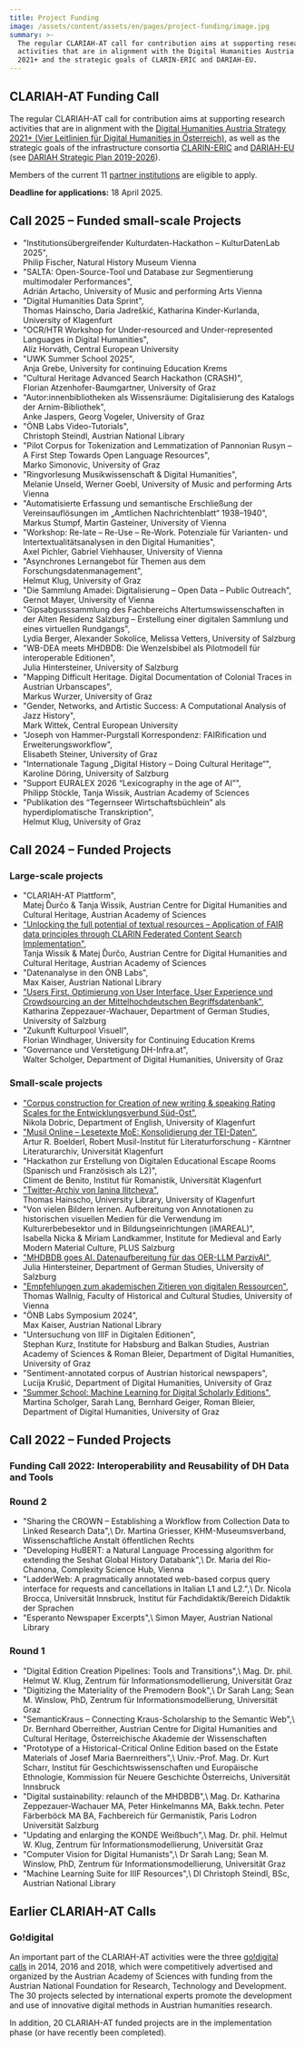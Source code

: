```yaml
---
title: Project Funding
image: /assets/content/assets/en/pages/project-funding/image.jpg
summary: >-
  The regular CLARIAH-AT call for contribution aims at supporting research
  activities that are in alignment with the Digital Humanities Austria Strategy
  2021+ and the strategic goals of CLARIN-ERIC and DARIAH-EU.
---
```

## CLARIAH-AT Funding Call

The regular CLARIAH-AT call for contribution aims at supporting research activities that are in alignment with the [Digital Humanities Austria Strategy 2021+ (Vier Leitlinien für Digital Humanities in Österreich)](https://gams.uni-graz.at/o:clariah.dha-strategie-2021), as well as the strategic goals of the infrastructure consortia [CLARIN-ERIC](https://www.clarin.eu/) and [DARIAH-EU](https://www.dariah.eu/) (see [DARIAH Strategic Plan 2019-2026](https://www.dariah.eu/wp-content/uploads/2019/08/Strategic-Plan_2019-2026.pdf)).

Members of the current 11 [partner institutions](https://clariah.at/en/about-clariah-at/) are eligible to apply.

**Deadline for applications:** 18 April 2025.

## Call 2025 – Funded small-scale Projects

* "Institutionsübergreifender Kulturdaten-Hackathon – KulturDatenLab 2025", \
  Philip Fischer, Natural History Museum Vienna
* "SALTA: Open-Source-Tool und Database zur Segmentierung multimodaler Performances", \
  Adrián Artacho, University of Music and performing Arts Vienna
* "Digital Humanities Data Sprint",\
  Thomas Hainscho, Daria Jadreškić, Katharina Kinder-Kurlanda, University of Klagenfurt
* "OCR/HTR Workshop for Under-resourced and Under-represented Languages in Digital Humanities", \
  Alíz Horváth, Central European University
* "UWK Summer School 2025",\
  Anja Grebe, University for continuing Education Krems
* "Cultural Heritage Advanced Search Hackathon (CRASH)",\
  Florian Atzenhofer-Baumgartner, University of Graz
* "Autor:innenbibliotheken als Wissensräume: Digitalisierung des Katalogs der Arnim-Bibliothek", \
  Anke Jaspers, Georg Vogeler, University of Graz
* "ÖNB Labs Video-Tutorials",\
  Christoph Steindl, Austrian National Library
* "Pilot Corpus for Tokenization and Lemmatization of Pannonian Rusyn – A First Step Towards Open Language Resources",\
  Marko Simonovic, University of Graz
* "Ringvorlesung Musikwissenschaft & Digital Humanities",\
  Melanie Unseld, Werner Goebl, University of Music and performing Arts Vienna
* "Automatisierte Erfassung und semantische Erschließung der Vereinsauflösungen im „Amtlichen Nachrichtenblatt“ 1938–1940",\
  Markus Stumpf, Martin Gasteiner, University of Vienna
* "Workshop: Re-late – Re-Use – Re-Work. Potenziale für Varianten- und Intertextualitätsanalysen in den Digital Humanities",\
  Axel Pichler, Gabriel Viehhauser, University of Vienna
* "Asynchrones Lernangebot für Themen aus dem Forschungsdatenmanagement",\
  Helmut Klug, University of Graz
* "Die Sammlung Amadei: Digitalisierung – Open Data – Public Outreach",\
  Gernot Mayer, University of Vienna
* "Gipsabgusssammlung des Fachbereichs Altertumswissenschaften in der Alten Residenz Salzburg – Erstellung einer digitalen Sammlung und eines virtuellen Rundgangs",\
  Lydia Berger, Alexander Sokolice, Melissa Vetters, University of Salzburg
* "WB-DEA meets MHDBDB: Die Wenzelsbibel als Pilotmodell für interoperable Editionen",\
  Julia Hintersteiner, University of Salzburg
* "Mapping Difficult Heritage. Digital Documentation of Colonial Traces in Austrian Urbanscapes",\
  Markus Wurzer, University of Graz
* "Gender, Networks, and Artistic Success: A Computational Analysis of Jazz History",\
  Mark Wittek, Central European University
* "Joseph von Hammer-Purgstall Korrespondenz: FAIRification und Erweiterungsworkflow",\
  Elisabeth Steiner, University of Graz
* "Internationale Tagung „Digital History – Doing Cultural Heritage“",\
  Karoline Döring, University of Salzburg
* "Support EURALEX 2026 “Lexicography in the age of AI”",\
  Philipp Stöckle, Tanja Wissik, Austrian Academy of Sciences
* "Publikation des “Tegernseer Wirtschaftsbüchlein” als hyperdiplomatische Transkription",\
  Helmut Klug, University of Graz

## Call 2024 – Funded Projects

### Large-scale projects

* "CLARIAH-AT Plattform",\
  Matej Ďurčo & Tanja Wissik, Austrian Centre for Digital Humanities and Cultural Heritage, Austrian Academy of Sciences
* ["Unlocking the full potential of textual resources – Application of FAIR data principles through CLARIN Federated Content Search Implementation"](/projects/clarin-fcs-implementation/),\
  Tanja Wissik & Matej Ďurčo, Austrian Centre for Digital Humanities and Cultural Heritage, Austrian Academy of Sciences
* "Datenanalyse in den ÖNB Labs",\
  Max Kaiser, Austrian National Library
* ["Users First. Optimierung von User Interface, User Experience und Crowdsourcing an der Mittelhochdeutschen Begriffsdatenbank"](/projects/users-first-optimierung-von-user-interface-user-experience-und-crowdsourcing-an-der-mittelhochdeutschen-begriffsdatenbank/),\
  Katharina Zeppezauer-Wachauer, Department of German Studies, University of Salzburg
* "Zukunft Kulturpool Visuell", \
  Florian Windhager, University for Continuing Education Krems
* "Governance und Verstetigung DH-Infra.at",\
  Walter Scholger, Department of Digital Humanities, University of Graz

### Small-scale projects

* ["Corpus construction for Creation of new writing & speaking Rating Scales for the Entwicklungsverbund Süd-Ost"](/projects/corpus-construction-for-creation-of-new-writing-and-speaking-rating-scales-for-the-entwicklungsverbund-sued-ost/),\
  Nikola Dobric, Department of English, University of Klagenfurt
* ["Musil Online – Lesetexte MoE: Konsolidierung der TEI-Daten"](/projects/musil-online-TEI-konsolidierung/),\
  Artur R. Boelderl, Robert Musil-Institut für Literaturforschung - Kärntner Literaturarchiv, Universität Klagenfurt
* "Hackathon zur Erstellung von Digitalen Educational Escape Rooms (Spanisch und Französisch als L2)",\
  Climent de Benito, Institut für Romanistik, Universität Klagenfurt
* ["Twitter-Archiv von Ianina Ilitcheva"](/projects/twitter-archiv-ianina-ilitcheva/),\
  Thomas Hainscho, University Library, University of Klagenfurt
* "Von vielen Bildern lernen. Aufbereitung von Annotationen zu historischen visuellen Medien für die Verwendung im Kulturerbebesektor und in Bildungseinrichtungen (iMAREAL)", \
  Isabella Nicka & Miriam Landkammer, Institute for Medieval and Early Modern Material Culture, PLUS Salzburg
* ["MHDBDB goes AI. Datenaufbereitung für das OER-LLM ParzivAI"](/projects/mhdbdb-goes-ai/), \
  Julia Hintersteiner, Department of German Studies, University of Salzburg
* ["Empfehlungen zum akademischen Zitieren von digitalen Ressourcen"](/projects/recommendations-for-the-academic-citation-of-digital-resources/), \
  Thomas Wallnig, Faculty of Historical and Cultural Studies, University of Vienna
* "ÖNB Labs Symposium 2024", \
  Max Kaiser, Austrian National Library
* "Untersuchung von IIIF in Digitalen Editionen",\
  Stephan Kurz, Institute for Habsburg and Balkan Studies, Austrian Academy of Sciences & Roman Bleier, Department of Digital Humanities, University of Graz
* "Sentiment-annotated corpus of Austrian historical newspapers", \
  Lucija Krušić, Department of Digital Humanities, University of Graz
* ["Summer School: Machine Learning for Digital Scholarly Editions"](/projects/summer-school-ml-for-digital-editions/),\
  Martina Scholger, Sarah Lang, Bernhard Geiger, Roman Bleier, Department of Digital Humanities, University of Graz

## Call 2022 – Funded Projects

### Funding Call 2022: Interoperability and Reusability of DH Data and Tools

### Round 2

* <Link link={{"discriminant":"projects","value":"sharing-crown-establishing-workflow-collection-data-linked-research-data"}}>"Sharing the CROWN – Establishing a Workflow from Collection Data to Linked Research Data"</Link>,\
  Dr. Martina Griesser, KHM-Museumsverband, Wissenschaftliche Anstalt öffentlichen Rechts
* <Link link={{"discriminant":"projects","value":"developing-hubert-nlp-algorithm-extending-seshat-global-history-databank"}}>"Developing HuBERT: a Natural Language Processing algorithm for extending the Seshat Global History Databank"</Link>,\
  Dr. Maria del Rio-Chanona, Complexity Science Hub, Vienna
* <Link link={{"discriminant":"projects","value":"ladderweb-pragmatically-annotated-web-based-corpus-query-interface-requests-and-cancellations"}}>"LadderWeb: A pragmatically annotated web-based corpus query interface for requests and cancellations in Italian L1 and L2."</Link>,\
  Dr. Nicola Brocca, Universität Innsbruck, Institut für Fachdidaktik/Bereich Didaktik der Sprachen
* <Link link={{"discriminant":"projects","value":"esperanto-newspaper-excerpts"}}>"Esperanto Newspaper Excerpts"</Link>,\
  Simon Mayer, Austrian National Library

### Round 1

* <Link link={{"discriminant":"projects","value":"digital-edition-creation-pipelines-tools-and-transitions"}}>"Digital Edition Creation Pipelines: Tools and Transitions"</Link>,\
  Mag. Dr. phil. Helmut W. Klug, Zentrum für Informationsmodellierung, Universität Graz
* <Link link={{"discriminant":"projects","value":"digitizing-materiality-premodern-book"}}>"Digitizing the Materiality of the Premodern Book"</Link>,\
  Dr Sarah Lang; Sean M. Winslow, PhD, Zentrum für Informationsmodellierung, Universität Graz
* <Link link={{"discriminant":"projects","value":"semantickraus-connecting-kraus-scholarship-semantic-web"}}>"SemanticKraus – Connecting Kraus-Scholarship to the Semantic Web"</Link>,\
  Dr. Bernhard Oberreither, Austrian Centre for Digital Humanities and Cultural Heritage, Österreichische Akademie der Wissenschaften
* <Link link={{"discriminant":"projects","value":"prototype-historical-critical-online-edition-based-estate-materials-josef-maria-baernreither"}}>"Prototype of a Historical-Critical Online Edition based on the Estate Materials of Josef Maria Baernreithers"</Link>,\
  Univ.-Prof. Mag. Dr. Kurt Scharr, Institut für Geschichtswissenschaften und Europäische Ethnologie, Kommission für Neuere Geschichte Österreichs, Universität Innsbruck
* <Link link={{"discriminant":"projects","value":"digital-sustainability-relaunch-mhdbdb"}}>"Digital sustainability: relaunch of the MHDBDB"</Link>,\
  Mag. Dr. Katharina Zeppezauer-Wachauer MA, Peter Hinkelmanns MA, Bakk.techn. Peter Färberböck MA BA, Fachbereich für Germanistik, Paris Lodron Universität Salzburg
* <Link link={{"discriminant":"projects","value":"digital-edition-white-paper-update"}}>"Updating and enlarging the KONDE Weißbuch"</Link>,\
  Mag. Dr. phil. Helmut W. Klug, Zentrum für Informationsmodellierung, Universität Graz
* <Link link={{"discriminant":"projects","value":"computer-vision-digital-humanists"}}>"Computer Vision for Digital Humanists"</Link>,\
  Dr Sarah Lang; Sean M. Winslow, PhD, Zentrum für Informationsmodellierung, Universität Graz
* <Link link={{"discriminant":"projects","value":"machine-learning-suite-iiif-resources"}}>"Machine Learning Suite for IIIF Resources"</Link>,\
  DI Christoph Steindl, BSc, Austrian National Library

## Earlier CLARIAH-AT Calls

### Go!digital

An important part of the CLARIAH-AT activities were the three [go!digital calls](https://www.oeaw.ac.at/foerderungen/godigital) in 2014, 2016 and 2018, which were competitively advertised and organized by the Austrian Academy of Sciences with funding from the Austrian National Foundation for Research, Technology and Development. The 30 projects selected by international experts promote the development and use of innovative digital methods in Austrian humanities research.

In addition, 20 CLARIAH-AT funded projects are in the implementation phase (or have recently been completed).
